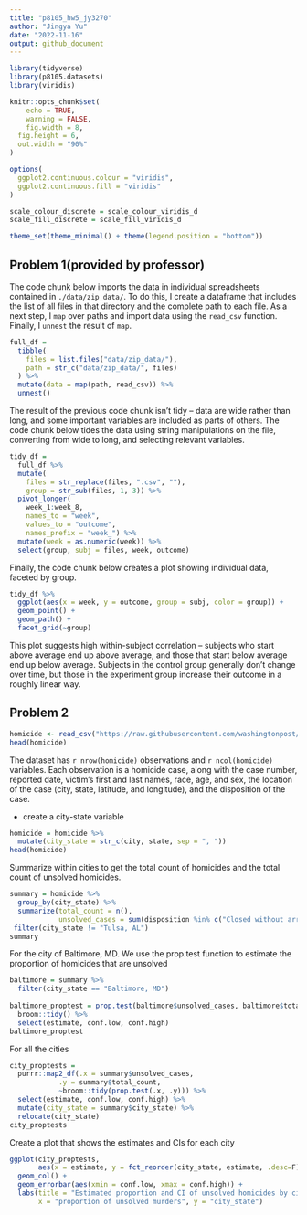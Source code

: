 ```yaml
---
title: "p8105_hw5_jy3270"
author: "Jingya Yu"
date: "2022-11-16"
output: github_document
---
```


```r
library(tidyverse)
library(p8105.datasets)
library(viridis)

knitr::opts_chunk$set(
	echo = TRUE,
	warning = FALSE,
	fig.width = 8, 
  fig.height = 6,
  out.width = "90%"
)

options(
  ggplot2.continuous.colour = "viridis",
  ggplot2.continuous.fill = "viridis"
)

scale_colour_discrete = scale_colour_viridis_d
scale_fill_discrete = scale_fill_viridis_d

theme_set(theme_minimal() + theme(legend.position = "bottom"))
```


## Problem 1(provided by professor)

The code chunk below imports the data in individual spreadsheets contained in `./data/zip_data/`. To do this, I create a dataframe that includes the list of all files in that directory and the complete path to each file. As a next step, I `map` over paths and import data using the `read_csv` function. Finally, I `unnest` the result of `map`.

```r
full_df = 
  tibble(
    files = list.files("data/zip_data/"),
    path = str_c("data/zip_data/", files)
  ) %>% 
  mutate(data = map(path, read_csv)) %>% 
  unnest()
```

The result of the previous code chunk isn't tidy -- data are wide rather than long, and some important variables are included as parts of others. The code chunk below tides the data using string manipulations on the file, converting from wide to long, and selecting relevant variables. 

```r
tidy_df = 
  full_df %>% 
  mutate(
    files = str_replace(files, ".csv", ""),
    group = str_sub(files, 1, 3)) %>% 
  pivot_longer(
    week_1:week_8,
    names_to = "week",
    values_to = "outcome",
    names_prefix = "week_") %>% 
  mutate(week = as.numeric(week)) %>% 
  select(group, subj = files, week, outcome)
```

Finally, the code chunk below creates a plot showing individual data, faceted by group. 

```r
tidy_df %>% 
  ggplot(aes(x = week, y = outcome, group = subj, color = group)) + 
  geom_point() + 
  geom_path() + 
  facet_grid(~group)
```

This plot suggests high within-subject correlation -- subjects who start above average end up above average, and those that start below average end up below average. Subjects in the control group generally don't change over time, but those in the experiment group increase their outcome in a roughly linear way. 

## Problem 2
```r
homicide <- read_csv("https://raw.githubusercontent.com/washingtonpost/data-homicides/master/homicide-data.csv")
head(homicide)
```
The dataset has `r nrow(homicide)` observations and `r ncol(homicide)` variables. Each observation is a homicide case, along with the case number, reported date, victim's first and last names, race, age, and sex, the location of the case (city, state, latitude, and longitude), and the disposition of the case.  

- create a city-state variable
```r
homicide = homicide %>%
  mutate(city_state = str_c(city, state, sep = ", "))
head(homicide)
```

Summarize within cities to get the total count of homicides and the total count of unsolved homicides.
```r
summary = homicide %>%
  group_by(city_state) %>%
  summarize(total_count = n(),
            unsolved_cases = sum(disposition %in% c("Closed without arrest", "Open/No arrest"))) %>% 
 filter(city_state != "Tulsa, AL") 
summary
```

For the city of Baltimore, MD. We use the prop.test function to estimate the proportion of homicides that are unsolved
```r
baltimore = summary %>%
  filter(city_state == "Baltimore, MD") 
  
baltimore_proptest = prop.test(baltimore$unsolved_cases, baltimore$total_count) %>% 
  broom::tidy() %>%
  select(estimate, conf.low, conf.high) 
baltimore_proptest
```
For all the cities
```r
city_proptests = 
  purrr::map2_df(.x = summary$unsolved_cases,
            .y = summary$total_count,
            ~broom::tidy(prop.test(.x, .y))) %>%
  select(estimate, conf.low, conf.high) %>%
  mutate(city_state = summary$city_state) %>%
  relocate(city_state)
city_proptests
```

Create a plot that shows the estimates and CIs for each city 
```r
ggplot(city_proptests, 
       aes(x = estimate, y = fct_reorder(city_state, estimate, .desc=F))) +
  geom_col() +
  geom_errorbar(aes(xmin = conf.low, xmax = conf.high)) + 
  labs(title = "Estimated proportion and CI of unsolved homicides by city",
       x = "proportion of unsolved murders", y = "city_state")
```
